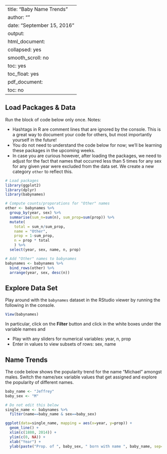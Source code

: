 
---
title: "Baby Name Trends"
author: ""
date: "September 15, 2016"
output:
  html_document:
    collapsed: yes
    smooth_scroll: no
    toc: yes
    toc_float: yes
  pdf_document:
    toc: no
---

## Load Packages & Data

Run the block of code below only once. Notes:

* Hashtags in R are comment lines that are ignored by the console. This is a
great way to document your code for others, but most importantly yourself in the
future!
* You do not need to understand the code below for now; we'll be learning these
packages in the upcoming weeks.
* In case you are curious however, after loading the packages, we need to adjust
for the fact that names that occurred less than 5 times for any sex for any
given year were excluded from the data set. We create a new category `other` to
reflect this.

```r
# Load packages
library(ggplot2)
library(dplyr)
library(babynames)

# Compute counts/proporations for "Other" names
other <- babynames %>% 
  group_by(year, sex) %>% 
  summarise(sum_n=sum(n), sum_prop=sum(prop)) %>% 
  mutate(
    total = sum_n/sum_prop,
    name = "Other",
    prop = 1-sum_prop,
    n = prop * total
    ) %>% 
  select(year, sex, name, n, prop)

# Add "Other" names to babynames
babynames <- babynames %>% 
  bind_rows(other) %>% 
  arrange(year, sex, desc(n))
```




## Explore Data Set

Play around with the `babynames` dataset in the RStudio viewer by running the 
following in the console.

```r
View(babynames)
```

In particular, click on the **Filter** button and click in the white boxes under
the variable names and

* Play with any sliders for numerical variables: year, n, prop
* Enter in values to view subsets of rows: sex, name

## Name Trends

The code below shows the popularity trend for the name "Michael" amongst males. 
Switch the name/sex variable values that get assigned and explore the popularity
of different names.

```r
baby_name <- "Jeffrey"
baby_sex <- "M"

# Do not edit this below
single_name <- babynames %>% 
  filter(name==baby_name & sex==baby_sex)

ggplot(data=single_name, mapping = aes(x=year, y=prop)) + 
  geom_line() +
  xlim(c(1880, 2014)) +
  ylim(c(0, NA)) +
  xlab("Year") +
  ylab(paste("Prop. of ", baby_sex, " born with name ", baby_name, sep=""))
```



